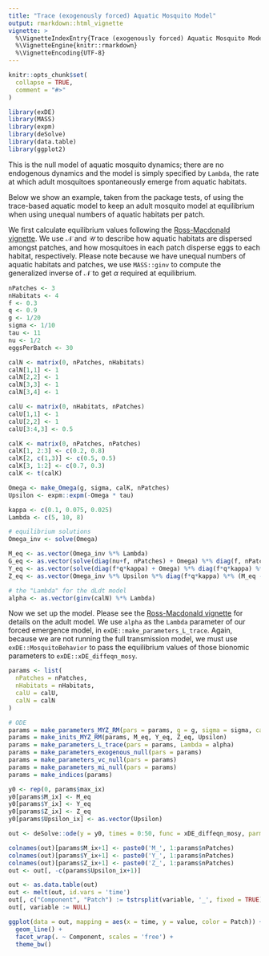 ```yaml
---
title: "Trace (exogenously forced) Aquatic Mosquito Model"
output: rmarkdown::html_vignette
vignette: >
  %\VignetteIndexEntry{Trace (exogenously forced) Aquatic Mosquito Model}
  %\VignetteEngine{knitr::rmarkdown}
  %\VignetteEncoding{UTF-8}
---
```


```r
knitr::opts_chunk$set(
  collapse = TRUE,
  comment = "#>"
)
```

```r
library(exDE)
library(MASS)
library(expm)
library(deSolve)
library(data.table)
library(ggplot2)
```
 
This is the null model of aquatic mosquito dynamics; there are no endogenous dynamics
and the model is simply specified by `Lambda`, the rate at which adult mosquitoes
spontaneously emerge from aquatic habitats.

Below we show an example, taken from the package tests, of using the trace-based
aquatic model to keep an adult mosquito model at equilibrium when using unequal numbers
of aquatic habitats per patch.

We first calculate equilibrium values following the [Ross-Macdonald vignette](adult_RM.html).
We use $\mathcal{N}$ and $\mathcal{U}$ to describe how aquatic habitats are dispersed amongst
patches, and how mosquitoes in each patch disperse eggs to each habitat, respectively.
Please note because we have unequal numbers of aquatic habitats and patches, we use `MASS::ginv`
to compute the generalized inverse of $\mathcal{N}$ to get $\alpha$ required at equilibrium.

```r
nPatches <- 3
nHabitats <- 4
f <- 0.3
q <- 0.9
g <- 1/20
sigma <- 1/10
tau <- 11
nu <- 1/2
eggsPerBatch <- 30

calN <- matrix(0, nPatches, nHabitats)
calN[1,1] <- 1
calN[2,2] <- 1
calN[3,3] <- 1
calN[3,4] <- 1

calU <- matrix(0, nHabitats, nPatches)
calU[1,1] <- 1
calU[2,2] <- 1
calU[3:4,3] <- 0.5

calK <- matrix(0, nPatches, nPatches)
calK[1, 2:3] <- c(0.2, 0.8)
calK[2, c(1,3)] <- c(0.5, 0.5)
calK[3, 1:2] <- c(0.7, 0.3)
calK <- t(calK)

Omega <- make_Omega(g, sigma, calK, nPatches)
Upsilon <- expm::expm(-Omega * tau)

kappa <- c(0.1, 0.075, 0.025)
Lambda <- c(5, 10, 8)

# equilibrium solutions
Omega_inv <- solve(Omega)

M_eq <- as.vector(Omega_inv %*% Lambda)
G_eq <- as.vector(solve(diag(nu+f, nPatches) + Omega) %*% diag(f, nPatches) %*% M_eq)
Y_eq <- as.vector(solve(diag(f*q*kappa) + Omega) %*% diag(f*q*kappa) %*% M_eq)
Z_eq <- as.vector(Omega_inv %*% Upsilon %*% diag(f*q*kappa) %*% (M_eq - Y_eq))

# the "Lambda" for the dLdt model
alpha <- as.vector(ginv(calN) %*% Lambda)
```

Now we set up the model. Please see the [Ross-Macdonald vignette](adult_RM.html) for details
on the adult model. We use `alpha` as the `Lambda` parameter of our forced emergence model, in
`exDE::make_parameters_L_trace`. Again, because we are not running the full transmission model,
we must use `exDE::MosquitoBehavior` to pass the equilibrium values of those bionomic parameters 
to `exDE::xDE_diffeqn_mosy`.

```r
params <- list(
  nPatches = nPatches,
  nHabitats = nHabitats,
  calU = calU,
  calN = calN
)

# ODE
params = make_parameters_MYZ_RM(pars = params, g = g, sigma = sigma, calK = calK, tau = tau, f = f, q = q, nu = nu, eggsPerBatch = eggsPerBatch, solve_as = "ode") 
params = make_inits_MYZ_RM(params, M_eq, Y_eq, Z_eq, Upsilon)
params = make_parameters_L_trace(pars = params, Lambda = alpha)
params = make_parameters_exogenous_null(pars = params)
params = make_parameters_vc_null(pars = params)
params = make_parameters_mi_null(pars = params)
params = make_indices(params)

y0 <- rep(0, params$max_ix)
y0[params$M_ix] <- M_eq
y0[params$Y_ix] <- Y_eq
y0[params$Z_ix] <- Z_eq
y0[params$Upsilon_ix] <- as.vector(Upsilon)

out <- deSolve::ode(y = y0, times = 0:50, func = xDE_diffeqn_mosy, parms = params, method = 'lsoda', kappa = kappa)

colnames(out)[params$M_ix+1] <- paste0('M_', 1:params$nPatches)
colnames(out)[params$Y_ix+1] <- paste0('Y_', 1:params$nPatches)
colnames(out)[params$Z_ix+1] <- paste0('Z_', 1:params$nPatches)
out <- out[, -c(params$Upsilon_ix+1)]

out <- as.data.table(out)
out <- melt(out, id.vars = 'time')
out[, c("Component", "Patch") := tstrsplit(variable, '_', fixed = TRUE)]
out[, variable := NULL]

ggplot(data = out, mapping = aes(x = time, y = value, color = Patch)) +
  geom_line() +
  facet_wrap(. ~ Component, scales = 'free') +
  theme_bw()
```
